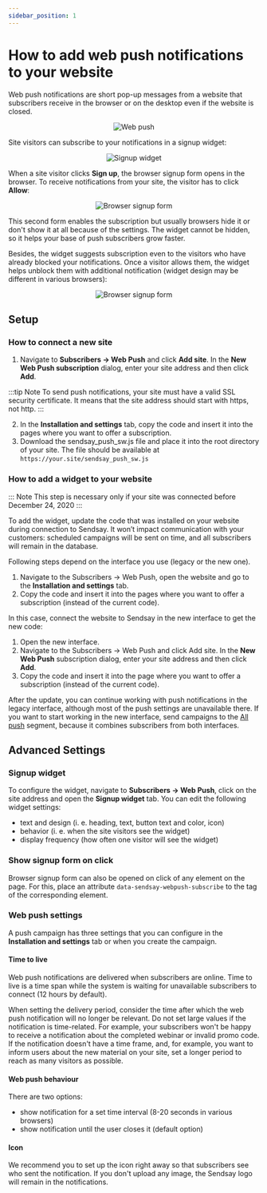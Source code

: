 ```yaml
---
sidebar_position: 1
---
```


# How to add web push notifications to your website

Web push notifications are short pop-up messages from a website that subscribers receive in the browser or on the desktop even if the website is closed.

<p align="center">
    <img src={webPush} alt="Web push" />
</p>

Site visitors can subscribe to your notifications in a signup widget: 

<p align="center">
    <img src={widget} alt="Signup widget" />
</p>

When a site visitor clicks **Sign up**, the browser signup form opens in the browser. To receive notifications from your site, the visitor has to click **Allow**:

<p align="center">
    <img src={signupForm} alt="Browser signup form" />
</p>

This second form enables the subscription but usually browsers hide it or don't show it at all because of the settings. The widget cannot be hidden, so it helps your base of push subscribers grow faster.

Besides, the widget suggests subscription even to the visitors who have already blocked your notifications. Once a visitor allows them, the widget helps unblock them with additional notification (widget design may be different in various browsers):

<p align="center">
    <img src={widgetUnblocks} alt="Browser signup form" />
</p>

## Setup
### How to connect a new site

1. Navigate to **Subscribers → Web Push** and click **Add site**. In the **New Web Push subscription** dialog, enter your site address and then click **Add**. 

:::tip Note
To send push notifications, your site must have a valid SSL security certificate. It means that the site address should start with https, not http.
:::

2. In the **Installation and settings** tab, copy the code and insert it into the pages where you want to offer a subscription.
3. Download the sendsay_push_sw.js file and place it into the root directory of your site. The file should be available at `https://your.site/sendsay_push_sw.js`

### How to add a widget to your website

::: Note
This step is necessary only if your site was connected before December 24, 2020
:::

To add the widget, update the code that was installed on your website during connection to Sendsay. It won’t impact communication with your customers: scheduled campaigns will be sent on time, and all subscribers will remain in the database.

Following steps depend on the interface you use (legacy or the new one). 

<Tabs>
<TabItem value="key1" label="In the new interface" default>

1. Navigate to the Subscribers → Web Push, open the website and go to the **Installation and settings** tab.
2. Copy the code and insert it into the pages where you want to offer a subscription (instead of the current code).

</TabItem>
<TabItem value="key2" label="In the legacy interface">

In this case, connect the website to Sendsay in the new interface to get the new code:
1. Open the new interface.
2. Navigate to the Subscribers → Web Push and click Add site. In the **New Web Push** subscription dialog, enter your site address and then click **Add**.
3. Copy the code and insert it into the page where you want to offer a subscription (instead of the current code).

After the update, you can continue working with push notifications in the legacy interface, although most of the push settings are unavailable there. If you want to start working in the new interface, send campaigns to the [All push](https://app.sendsay.ru/subscribers/segments/allpush/summary) segment, because it combines subscribers from both interfaces.

</TabItem>
</Tabs>

## Advanced Settings

### Signup widget
To configure the widget, navigate to **Subscribers → Web Push**, click on the site address and open the **Signup widget** tab. You can edit the following widget settings:
- text and design (i. e. heading, text, button text and color, icon)
- behavior (i. e. when the site visitors see the widget)
- display frequency (how often one visitor will see the widget)

### Show signup form on click
Browser signup form can also be opened on click of any element on the page. For this, place an attribute `data-sendsay-webpush-subscribe` to the tag of the corresponding element.

### Web push settings
A push campaign has three settings that you can configure in the **Installation and settings** tab or when you create the campaign.

#### Time to live
Web push notifications are delivered when subscribers are online. Time to live is a time span while the system is waiting for unavailable subscribers to connect (12 hours by default).

When setting the delivery period, consider the time after which the web push notification will no longer be relevant. Do not set large values if the notification is time-related. For example, your subscribers won't be happy to receive a notification about the completed webinar or invalid promo code. If the notification doesn't have a time frame, and, for example, you want to inform users about the new material on your site, set a longer period to reach as many visitors as possible.

#### Web push behaviour
There are two options:
- show notification for a set time interval (8-20 seconds in various browsers)
- show notification until the user closes it (default option)

#### Icon
We recommend you to set up the icon right away so that subscribers see who sent the notification. If you don't upload any image, the Sendsay logo will remain in the notifications.